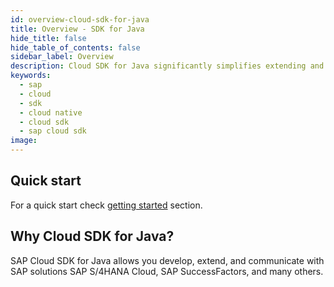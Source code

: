```yaml
---
id: overview-cloud-sdk-for-java
title: Overview - SDK for Java
hide_title: false
hide_table_of_contents: false
sidebar_label: Overview
description: Cloud SDK for Java significantly simplifies extending and developing application with SAP Cloud Platform
keywords:
  - sap
  - cloud
  - sdk
  - cloud native
  - cloud sdk
  - sap cloud sdk
image:
---
```



<MvnBadge />

<!--
:::success Cloud SDK customer survey
Please, take our [survey](https://sapinsights.eu.qualtrics.com/jfe/form/SV_0pUmWpCadpoLhyZ) to help future development of Cloud SDK. Thanks in advance for valuable feedback!
:::
-->

## Quick start

For a quick start check [getting started](getting-started) section.

## Why Cloud SDK for Java?

SAP Cloud SDK for Java allows you develop, extend, and communicate with SAP solutions SAP S/4HANA Cloud, SAP
SuccessFactors, and many others.
